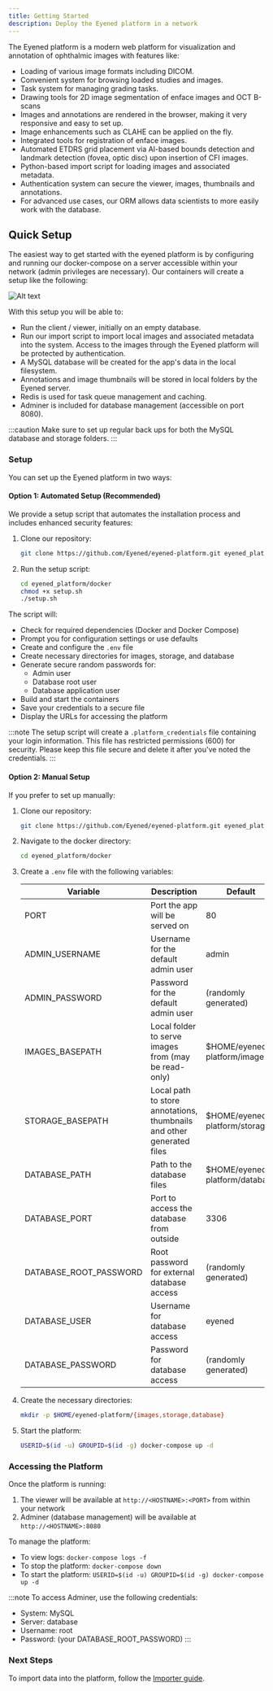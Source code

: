 ```yaml
---
title: Getting Started
description: Deploy the Eyened platform in a network
---
```


The Eyened platform is a modern web platform for visualization and annotation of ophthalmic images with features like:

- Loading of various image formats including DICOM.
- Convenient system for browsing loaded studies and images.
- Task system for managing grading tasks.
- Drawing tools for 2D image segmentation of enface images and OCT B-scans
- Images and annotations are rendered in the browser, making it very responsive and easy to set up.
- Image enhancements such as CLAHE can be applied on the fly.
- Integrated tools for registration of enface images.
- Automated ETDRS grid placement via AI-based bounds detection and landmark detection (fovea, optic disc) upon insertion of CFI images.
- Python-based import script for loading images and associated metadata.
- Authentication system can secure the viewer, images, thumbnails and annotations.
- For advanced use cases, our ORM allows data scientists to more easily work with the database.

## Quick Setup

The easiest way to get started with the eyened platform is by configuring and running our docker-compose on a server accessible within your network (admin privileges are necessary). Our containers will create a setup like the following:

![Alt text](../../assets/eyened_platform.png)

With this setup you will be able to:

- Run the client / viewer, initially on an empty database.
- Run our import script to import local images and associated metadata into the system. Access to the images through the Eyened platform will be protected by authentication.
- A MySQL database will be created for the app's data in the local filesystem.
- Annotations and image thumbnails will be stored in local folders by the Eyened server.
- Redis is used for task queue management and caching.
- Adminer is included for database management (accessible on port 8080).

:::caution
Make sure to set up regular back ups for both the MySQL database and storage folders.
:::

### Setup

You can set up the Eyened platform in two ways:

#### Option 1: Automated Setup (Recommended)

We provide a setup script that automates the installation process and includes enhanced security features:

1. Clone our repository:

    ```bash
    git clone https://github.com/Eyened/eyened-platform.git eyened_platform
    ```

2. Run the setup script:

    ```bash
    cd eyened_platform/docker
    chmod +x setup.sh
    ./setup.sh
    ```

The script will:
- Check for required dependencies (Docker and Docker Compose)
- Prompt you for configuration settings or use defaults
- Create and configure the `.env` file
- Create necessary directories for images, storage, and database
- Generate secure random passwords for:
  - Admin user
  - Database root user
  - Database application user
- Build and start the containers
- Save your credentials to a secure file
- Display the URLs for accessing the platform

:::note
The setup script will create a `.platform_credentials` file containing your login information. This file has restricted permissions (600) for security. Please keep this file secure and delete it after you've noted the credentials.
:::

#### Option 2: Manual Setup

If you prefer to set up manually:

1. Clone our repository:

    ```bash
    git clone https://github.com/Eyened/eyened-platform.git eyened_platform
    ```

2. Navigate to the docker directory:

    ```bash
    cd eyened_platform/docker
    ```

3. Create a `.env` file with the following variables:

    | Variable | Description | Default |
    | --- | --- | --- |
    | PORT | Port the app will be served on | 80 |
    | ADMIN_USERNAME | Username for the default admin user | admin |
    | ADMIN_PASSWORD | Password for the default admin user | (randomly generated) |
    | IMAGES_BASEPATH | Local folder to serve images from (may be read-only) | $HOME/eyened-platform/images |
    | STORAGE_BASEPATH | Local path to store annotations, thumbnails and other generated files | $HOME/eyened-platform/storage |
    | DATABASE_PATH | Path to the database files | $HOME/eyened-platform/database |
    | DATABASE_PORT | Port to access the database from outside | 3306 |
    | DATABASE_ROOT_PASSWORD | Root password for external database access | (randomly generated) |
    | DATABASE_USER | Username for database access | eyened |
    | DATABASE_PASSWORD | Password for database access | (randomly generated) |

4. Create the necessary directories:

    ```bash
    mkdir -p $HOME/eyened-platform/{images,storage,database}
    ```

5. Start the platform:

    ```bash
    USERID=$(id -u) GROUPID=$(id -g) docker-compose up -d
    ```

### Accessing the Platform

Once the platform is running:

1. The viewer will be available at `http://<HOSTNAME>:<PORT>` from within your network
2. Adminer (database management) will be available at `http://<HOSTNAME>:8080`

To manage the platform:

- To view logs: `docker-compose logs -f`
- To stop the platform: `docker-compose down`
- To start the platform: `USERID=$(id -u) GROUPID=$(id -g) docker-compose up -d`

:::note
To access Adminer, use the following credentials:
- System: MySQL
- Server: database
- Username: root
- Password: (your DATABASE_ROOT_PASSWORD)
:::

### Next Steps

To import data into the platform, follow the [Importer guide](/eyened-platform/importer).
